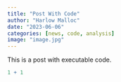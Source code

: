```yaml
---
title: "Post With Code"
author: "Harlow Malloc"
date: "2023-06-06"
categories: [news, code, analysis]
image: "image.jpg"
---
```


This is a post with executable code.

```r
1 + 1
```
